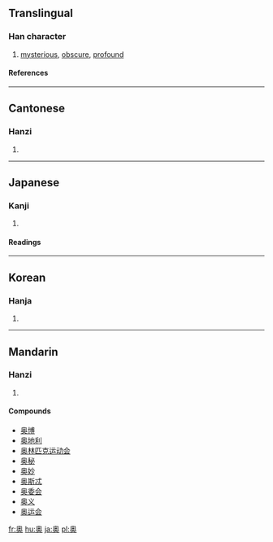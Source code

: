 {{see|奧}}

==Translingual==
===Han character===
{{Han char|rn=37|rad=大|as=09|sn=12|four=|canj=竹月大 (HBK), X竹月大 (XHBK)}}
# [[mysterious]], [[obscure]], [[profound]]
====References====
{{Han ref|kx=0253.151|dkj=05981|hdz=10545.070|uh=5965|ud=22885}}
----
==Cantonese==
===Hanzi===
{{yue-hanzi|jyut=ou3, juk1|y=ou, yūk}}
# {{defn|Cantonese}}
----
== Japanese ==
=== Kanji ===
{{ja-kanji|grade=c|rs=大09}}
# {{defn|Japanese}} 
====Readings====
{{ja-readings|on=[[おう]] (ō)|kun=[[おく]] (oku), [[くま]] (kuma)}}
----
==Korean==
===Hanja===
{{ko-hanja|hangeul=[[오]], [[욱]]|rv=o, uk|mr=o, uk}}
# {{defn|Korean}}
----
==Mandarin==
===Hanzi===
{{cmn-hanzi|tra=奧|pin=[[ào]] ([[ao4]]), [[yù]] ([[yu4]])|wg=ao<sup>4</sup>, yü<sup>4</sup>}}
# {{defn|Mandarin}}

====Compounds====
*[[奥博]]
*[[奥地利]]
*[[奥林匹克运动会]]
*[[奥秘]]
*[[奥妙]]
*[[奥斯忒]]
*[[奥委会]]
*[[奥义]]
*[[奥运会]]

[[fr:奥]]
[[hu:奥]]
[[ja:奥]]
[[pl:奥]]